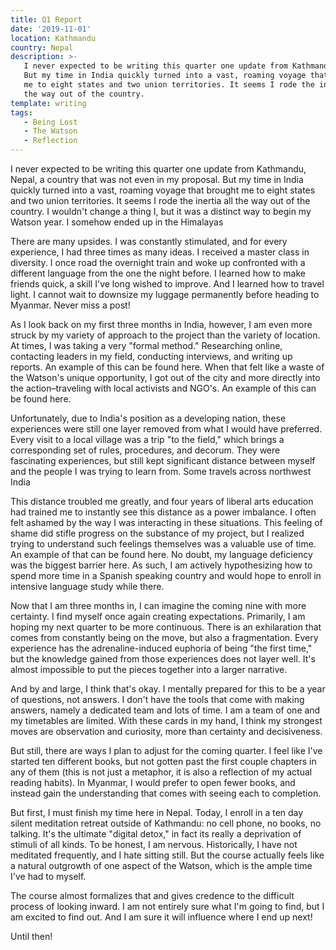 ```yaml
---
title: Q1 Report
date: '2019-11-01'
location: Kathmandu
country: Nepal
description: >-
   I never expected to be writing this quarter one update from Kathmandu, Nepal.
   But my time in India quickly turned into a vast, roaming voyage that brought
   me to eight states and two union territories. It seems I rode the inertia all
   the way out of the country.
template: writing
tags:
   - Being Lost
   - The Watson
   - Reflection
---
```


I never expected to be writing this quarter one update from Kathmandu, Nepal, a
country that was not even in my proposal. But my time in India quickly turned
into a vast, roaming voyage that brought me to eight states and two union
territories. It seems I rode the inertia all the way out of the country. I
wouldn't change a thing I, but it was a distinct way to begin my Watson year. I
somehow ended up in the Himalayas

There are many upsides. I was constantly stimulated, and for every experience, I
had three times as many ideas. I received a master class in diversity. I once
road the overnight train and woke up confronted with a different language from
the one the night before. I learned how to make friends quick, a skill I've long
wished to improve. And I learned how to travel light. I cannot wait to downsize
my luggage permanently before heading to Myanmar.​ Never miss a post!

As I look back on my first three months in India, however, I am even more struck
by my variety of approach to the project than the variety of location. At times,
I was taking a very "formal method." Researching online, contacting leaders in
my field, conducting interviews, and writing up reports. An example of this can
be found here. When that felt like a waste of the Watson's unique opportunity, I
got out of the city and more directly into the action–traveling with local
activists and NGO's. An example of this can be found here.

​Unfortunately, due to India's position as a developing nation, these
experiences were still one layer removed from what I would have preferred. Every
visit to a local village was a trip "to the field," which brings a corresponding
set of rules, procedures, and decorum. They were fascinating experiences, but
still kept significant distance between myself and the people I was trying to
learn from. Some travels across northwest India

This distance troubled me greatly, and four years of liberal arts education had
trained me to instantly see this distance as a power imbalance. I often felt
ashamed by the way I was interacting in these situations. This feeling of shame
did stifle progress on the substance of my project, but I realized trying to
understand such feelings themselves was a valuable use of time. An example of
that can be found here. No doubt, my language deficiency was the biggest barrier
here. As such, I am actively hypothesizing how to spend more time in a Spanish
speaking country and would hope to enroll in intensive language study while
there.

​Now that I am three months in, I can imagine the coming nine with more
certainty. I find myself once again creating expectations. Primarily, I am
hoping my next quarter to be more continuous. There is an exhilaration that
comes from constantly being on the move, but also a fragmentation. Every
experience has the adrenaline-induced euphoria of being "the first time," but
the knowledge gained from those experiences does not layer well. It's almost
impossible to put the pieces together into a larger narrative.

And by and large, I think that's okay. I mentally prepared for this to be a year
of questions, not answers. I don't have the tools that come with making answers,
namely a dedicated team and lots of time. I am a team of one and my timetables
are limited. With these cards in my hand, I think my strongest moves are
observation and curiosity, more than certainty and decisiveness.

But still, there are ways I plan to adjust for the coming quarter. I feel like
I've started ten different books, but not gotten past the first couple chapters
in any of them (this is not just a metaphor, it is also a reflection of my
actual reading habits). In Myanmar, I would prefer to open fewer books, and
instead gain the understanding that comes with seeing each to completion.

But first, I must finish my time here in Nepal. Today, I enroll in a ten day
silent meditation retreat outside of Kathmandu: no cell phone, no books, no
talking. It's the ultimate "digital detox," in fact its really a deprivation of
stimuli of all kinds. To be honest, I am nervous. Historically, I have not
meditated frequently, and I hate sitting still. But the course actually feels
like a natural outgrowth of one aspect of the Watson, which is the ample time
I've had to myself.

The course almost formalizes that and gives credence to the difficult process of
looking inward. I am not entirely sure what I'm going to find, but I am excited
to find out. And I am sure it will influence where I end up next!

Until then!
